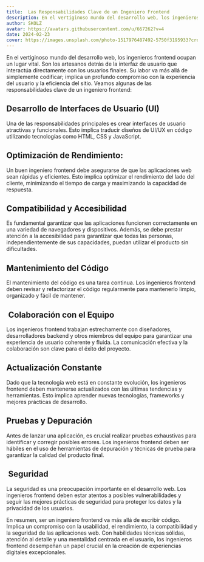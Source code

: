 ```yaml
---
title:  Las Responsabilidades Clave de un Ingeniero Frontend
description: En el vertiginoso mundo del desarrollo web, los ingenieros frontend ocupan un lugar vital. Son los artesanos detrás de la interfaz de usuario que interactúa directamente con los usuarios finales. Su labor va más allá de simplemente codificar; implica un profundo compromiso con la experiencia del usuario y la eficiencia del sitio
author: SKOLZ
avatar: https://avatars.githubusercontent.com/u/667262?v=4
date: 2024-02-23
cover: https://images.unsplash.com/photo-1517976487492-5750f3195933?crop=entropy&cs=srgb&fm=jpg&ixid=M3wzMzc0NjN8MHwxfHNlYXJjaHwxfHxyb2NrZXR8ZW58MHx8fHwxNzA2MjAyMDg0fDA&ixlib=rb-4.0.3&w=800&h=800&auto=compress%2Cformat&fit=max
---
```



En el vertiginoso mundo del desarrollo web, los ingenieros frontend ocupan un lugar vital. Son los artesanos detrás de la interfaz de usuario que interactúa directamente con los usuarios finales. Su labor va más allá de simplemente codificar; implica un profundo compromiso con la experiencia del usuario y la eficiencia del sitio. Veamos algunas de las responsabilidades clave de un ingeniero frontend:


## Desarrollo de Interfaces de Usuario (UI)

Una de las responsabilidades principales es crear interfaces de usuario atractivas y funcionales. Esto implica traducir diseños de UI/UX en código utilizando tecnologías como HTML, CSS y JavaScript.

## Optimización de Rendimiento:

Un buen ingeniero frontend debe asegurarse de que las aplicaciones web sean rápidas y eficientes. Esto implica optimizar el rendimiento del lado del cliente, minimizando el tiempo de carga y maximizando la capacidad de respuesta.

## Compatibilidad y Accesibilidad

Es fundamental garantizar que las aplicaciones funcionen correctamente en una variedad de navegadores y dispositivos. Además, se debe prestar atención a la accesibilidad para garantizar que todas las personas, independientemente de sus capacidades, puedan utilizar el producto sin dificultades.

## Mantenimiento del Código

El mantenimiento del código es una tarea continua. Los ingenieros frontend deben revisar y refactorizar el código regularmente para mantenerlo limpio, organizado y fácil de mantener.

##  Colaboración con el Equipo

Los ingenieros frontend trabajan estrechamente con diseñadores, desarrolladores backend y otros miembros del equipo para garantizar una experiencia de usuario coherente y fluida. La comunicación efectiva y la colaboración son clave para el éxito del proyecto.

## Actualización Constante

Dado que la tecnología web está en constante evolución, los ingenieros frontend deben mantenerse actualizados con las últimas tendencias y herramientas. Esto implica aprender nuevas tecnologías, frameworks y mejores prácticas de desarrollo.

## Pruebas y Depuración

Antes de lanzar una aplicación, es crucial realizar pruebas exhaustivas para identificar y corregir posibles errores. Los ingenieros frontend deben ser hábiles en el uso de herramientas de depuración y técnicas de prueba para garantizar la calidad del producto final.

##  Seguridad

La seguridad es una preocupación importante en el desarrollo web. Los ingenieros frontend deben estar atentos a posibles vulnerabilidades y seguir las mejores prácticas de seguridad para proteger los datos y la privacidad de los usuarios.

En resumen, ser un ingeniero frontend va más allá de escribir código. Implica un compromiso con la usabilidad, el rendimiento, la compatibilidad y la seguridad de las aplicaciones web. Con habilidades técnicas sólidas, atención al detalle y una mentalidad centrada en el usuario, los ingenieros frontend desempeñan un papel crucial en la creación de experiencias digitales excepcionales.
